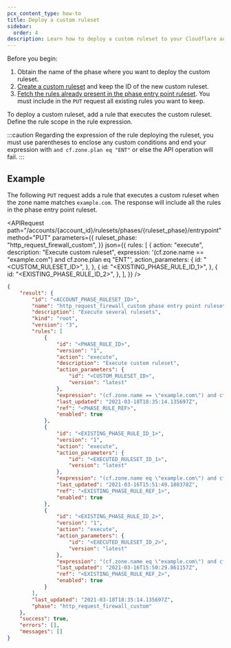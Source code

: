 ```yaml
---
pcx_content_type: how-to
title: Deploy a custom ruleset
sidebar:
  order: 4
description: Learn how to deploy a custom ruleset to your Cloudflare account.
---
```



Before you begin:

1. Obtain the name of the phase where you want to deploy the custom ruleset.
2. [Create a custom ruleset](/ruleset-engine/custom-rulesets/create-custom-ruleset/) and keep the ID of the new custom ruleset.
3. [Fetch the rules already present in the phase entry point ruleset](/ruleset-engine/basic-operations/view-rulesets/#view-the-rules-included-in-a-ruleset). You must include in the `PUT` request all existing rules you want to keep.

To deploy a custom ruleset, add a rule that executes the custom ruleset. Define the rule scope in the rule expression.

:::caution
Regarding the expression of the rule deploying the ruleset, you must use parentheses to enclose any custom conditions and end your expression with `and cf.zone.plan eq "ENT"` or else the API operation will fail.
:::

## Example

The following `PUT` request adds a rule that executes a custom ruleset when the zone name matches `example.com`. The response will include all the rules in the phase entry point ruleset.

<APIRequest
	path="/accounts/{account_id}/rulesets/phases/{ruleset_phase}/entrypoint"
	method="PUT"
	parameters={{
		ruleset_phase: "http_request_firewall_custom",
	}}
	json={{
		rules: [
			{
				action: "execute",
				description: "Execute custom ruleset",
				expression: '(cf.zone.name == "example.com") and cf.zone.plan eq "ENT"',
				action_parameters: {
					id: "<CUSTOM_RULESET_ID>",
				},
			},
			{
				id: "<EXISTING_PHASE_RULE_ID_1>",
			},
			{
				id: "<EXISTING_PHASE_RULE_ID_2>",
			},
		],
	}}
/>

```json output
{
	"result": {
		"id": "<ACCOUNT_PHASE_RULESET_ID>",
		"name": "http_request_firewall_custom phase entry point ruleset for my account",
		"description": "Execute several rulesets",
		"kind": "root",
		"version": "3",
		"rules": [
			{
				"id": "<PHASE_RULE_ID>",
				"version": "1",
				"action": "execute",
				"description": "Execute custom ruleset",
				"action_parameters": {
					"id": "<CUSTOM_RULESET_ID>",
					"version": "latest"
				},
				"expression": "(cf.zone.name == \"example.com\") and cf.zone.plan eq \"ENT\"",
				"last_updated": "2021-03-18T18:35:14.135697Z",
				"ref": "<PHASE_RULE_REF>",
				"enabled": true
			},
			{
				"id": "<EXISTING_PHASE_RULE_ID_1>",
				"version": "1",
				"action": "execute",
				"action_parameters": {
					"id": "<EXECUTED_RULESET_ID_1>",
					"version": "latest"
				},
				"expression": "(cf.zone.name eq \"example.com\") and cf.zone.plan eq \"ENT\"",
				"last_updated": "2021-03-16T15:51:49.180378Z",
				"ref": "<EXISTING_PHASE_RULE_REF_1>",
				"enabled": true
			},
			{
				"id": "<EXISTING_PHASE_RULE_ID_2>",
				"version": "1",
				"action": "execute",
				"action_parameters": {
					"id": "<EXECUTED_RULESET_ID_2>",
					"version": "latest"
				},
				"expression": "(cf.zone.name eq \"example.com\") and cf.zone.plan eq \"ENT\"",
				"last_updated": "2021-03-16T15:50:29.861157Z",
				"ref": "<EXISTING_PHASE_RULE_REF_2>",
				"enabled": true
			}
		],
		"last_updated": "2021-03-18T18:35:14.135697Z",
		"phase": "http_request_firewall_custom"
	},
	"success": true,
	"errors": [],
	"messages": []
}
```

